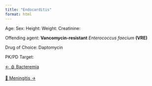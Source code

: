 ```yaml
---
title: "Endocarditis"
format: html
---
```


Age:
Sex: 
Height:
Weight:
Creatinine: 

Offending agent: **Vancomycin-resistant** *Enterococcus faecium* **(VRE)**

Drug of Choice: Daptomycin

PK/PD Target: 


::::: {.d-flex .justify-content-between .border-top .pt-4 .mt-4}
<div>

[← 🩸 Bacteremia](..//bacteremia/index.qmd){.btn .btn-outline-primary}

</div>

<div>

[🧠 Meningitis →](../meningitis/index.qmd){.btn .btn-outline-primary}

</div>
:::::
